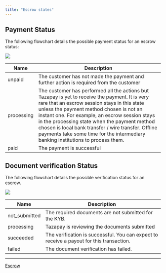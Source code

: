 ```yaml
---
title: "Escrow states"
---
```


## Payment Status

The following flowchart details the possible payment status for an escrow status:

![](/images/docs/2adc953-image.png)

| Name       | Description                                                                                                                                                                                                                                                                                                                                                                                                                             |
| ---------- | --------------------------------------------------------------------------------------------------------------------------------------------------------------------------------------------------------------------------------------------------------------------------------------------------------------------------------------------------------------------------------------------------------------------------------------- |
| unpaid     | The customer has not made the payment and further action is required from the customer                                                                                                                                                                                                                                                                                                                                                  |
| processing | The customer has performed all the actions but Tazapay is yet to receive the payment. It is very rare that an escrow session stays in this state unless the payment method chosen is not an instant one. For example, an escrow session stays in the processing state when the payment method chosen is local bank transfer / wire transfer. Offline payments take some time for the intermediary banking institutions to process them. |
| paid       | The payment is successful                                                                                                                                                                                                                                                                                                                                                                                                               |

## Document verification Status

The following flowchart details the possible verification status for an escrow.

![](/images/docs/3b72409-image.png)

| Name           | Description                                                                              |
| -------------- | ---------------------------------------------------------------------------------------- |
| not\_submitted | The required documents are not submitted for the KYB.                                    |
| processing     | Tazapay is reviewing the documents submitted                                             |
| succeeded      | The verification is successful. You can expect to receive a payout for this transaction. |
| failed         | The document verification has failed.                                                    |

***

[Escrow](/docs/escrow-4)
